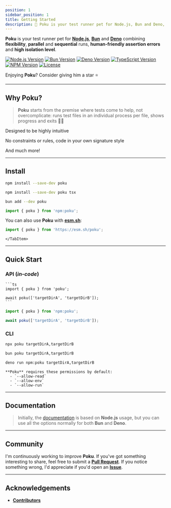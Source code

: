 ```yaml
---
position: 1
sidebar_position: 1
title: Getting Started
description: 🐷 Poku is your test runner pet for Node.js, Bun and Deno, combining flexibility, parallel and sequential runs, human-friendly assertion errors and high isolation level.
---
```



<PageTitle title='Poku | Getting Started' />

[node-version-url]: https://github.com/nodejs/node
[node-version-image]: https://img.shields.io/badge/Node.js->=6.0.0-badc58
[bun-version-url]: https://github.com/oven-sh/bun
[bun-version-image]: https://img.shields.io/badge/Bun->=0.5.3-f471b5
[deno-version-url]: https://github.com/denoland/deno
[deno-version-image]: https://img.shields.io/badge/Deno->=1.30.0-70ffaf
[npm-image]: https://img.shields.io/npm/v/poku.svg?color=3dc1d3
[npm-url]: https://npmjs.org/package/poku
[typescript-url]: https://github.com/microsoft/TypeScript
[typescript-version-image]: https://img.shields.io/badge/TypeScript->=5.0.2-3077c6
[typescript-version-image]: https://img.shields.io/badge/TypeScript->=5.0.2-3077c6
[license-url]: https://github.com/wellwelwel/poku/blob/main/LICENSE
[license-image]: https://img.shields.io/npm/l/poku.svg?maxAge=2592000&color=9c88ff

<div className='title-section'>
<aside>

**Poku** is your test runner pet for [**Node.js**][node-version-url], [**Bun**][bun-version-url] and [**Deno**][deno-version-url] combining **flexibility**, **parallel** and **sequential** runs, **human-friendly assertion errors** and **high isolation level**.

[![Node.js Version][node-version-image]][node-version-url]
[![Bun Version][bun-version-image]][bun-version-url]
[![Deno Version][deno-version-image]][deno-version-url]
[![TypeScript Version][typescript-version-image]][typescript-url]
[![NPM Version][npm-image]][npm-url]
[![License][license-image]][license-url]

Enjoying **Poku**? Consider giving him a star ⭐️

</aside>
  <aside>
    <Logo className='logo' width={128} height={128} />
  </aside>
</div>

<hr />

## Why Poku?

> **Poku** starts from the premise where tests come to help, not overcomplicate: runs test files in an individual process per file, shows progress and exits 🧙🏻

<div className='features black'>
  <p>
    <Success />
    <span>Designed to be highly intuitive</span>
  </p>
  <p>
    <Success />
    <span>No constraints or rules, code in your own signature style</span>
  </p>
  <p>
    <Success />
    <Link to='/'>And much more!</Link>
  </p>
</div>

<hr />

## **Install**

<Tabs>
  <TabItem default value='Node.js'>

```bash
npm install --save-dev poku
```

  </TabItem>
  <TabItem  value='TypeScript (Node.js)'>

```bash
npm install --save-dev poku tsx
```

  </TabItem>
  <TabItem  value='Bun'>

```bash
bun add --dev poku
```

  </TabItem>
  <TabItem  value='Deno'>

```ts
import { poku } from 'npm:poku';
```

You can also use **Poku** with [**esm.sh**](https://esm.sh):

```ts
import { poku } from 'https://esm.sh/poku';
```

    </TabItem>

</Tabs>

<hr />

## Quick Start

### API (_in-code_)

<Tabs>
  <TabItem default value='Node.js, TypeScript (Node.js) and Bun'>

    ```ts
    import { poku } from 'poku';

    await poku(['targetDirA', 'targetDirB']);
    ```

  </TabItem>
  <TabItem value='Deno'>

```ts
import { poku } from 'npm:poku';

await poku(['targetDirA', 'targetDirB']);
```

  </TabItem>
</Tabs>

### CLI

<Tabs>
  <TabItem default value='Node.js and TypeScript (Node.js)'>

```bash
npx poku targetDirA,targetDirB
```

  </TabItem>
  <TabItem  value='Bun'>

```bash
bun poku targetDirA,targetDirB
```

  </TabItem>
  <TabItem  value='Deno'>

```bash
deno run npm:poku targetDirA,targetDirB
```

    **Poku** requires these permissions by default:
      - `--allow-read`
      - `--allow-env`
      - `--allow-run`

  </TabItem>
</Tabs>

<hr />

## Documentation

> Initially, the [documentation](/docs/category/documentation) is based on **Node.js** usage, but you can use all the options normally for both **Bun** and **Deno**.

<hr />

## Community

I'm continuously working to improve **Poku**. If you've got something interesting to share, feel free to submit a [**Pull Request**](https://github.com/wellwelwel/poku/compare). If you notice something wrong, I'd appreciate if you'd open an [**Issue**](https://github.com/wellwelwel/poku/issues/new).

<hr />

## Acknowledgements

- [**Contributors**](https://github.com/wellwelwel/poku/graphs/contributors)
